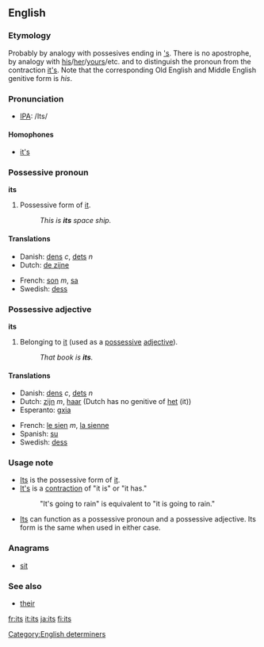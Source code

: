 ==English==

{{rank|upon|may|about|72|its|time|only|like}}

===Etymology===
Probably by analogy with possesives ending in [['s]].  There is no apostrophe, by analogy with [[his]]/[[her]]/[[yours]]/etc. and to distinguish the pronoun from the contraction [[it's]].  Note that the corresponding Old English and Middle English genitive form is ''his''.

===Pronunciation===
*[[w:IPA|IPA]]: /Its/

====Homophones====
*[[it's]]

===Possessive pronoun===
'''its'''

# Possessive form of [[it]].
#: ''This is '''its''' space ship.''

====Translations====
{{top}}
*Danish: [[dens]] ''c'', [[dets]] ''n''
*Dutch: [[de zijne]]
{{mid}}
*French: [[son]] ''m'', [[sa]] {{f}}
*Swedish: [[dess]]
{{bottom}}

===Possessive adjective===
'''its'''

# Belonging to [[it]] (used as a [[possessive adjective|possessive]] [[adjective]]).
#: ''That book is '''its'''.''

====Translations====
{{top}}
*Danish: [[dens]] ''c'', [[dets]] ''n''
*Dutch: [[zijn]] ''m'', [[haar]] {{f}} (Dutch has no genitive of [[het]] (it))
*Esperanto: [[gxia]]
{{mid}}
*French: [[le sien]] ''m'', [[la sienne]] {{f}}
*Spanish: [[su]]
*Swedish: [[dess]]
{{bottom}}

===Usage note===
*[[Its]] is the possessive form of [[it]].
*[[It's]] is a [[contraction]] of "it is" or "it has."
*:"It's going to rain" is equivalent to "it is going to rain."
*[[Its]] can function as a possessive pronoun and a possessive adjective.  Its form is the same when used in either case.

===Anagrams===
*[[sit]]

===See also===
*[[their]]

[[Category:English determiners]]
[[fr:its]]
[[it:its]]
[[ja:its]]
[[fi:its]]